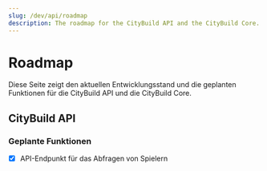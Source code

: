 ```yaml
---
slug: /dev/api/roadmap
description: The roadmap for the CityBuild API and the CityBuild Core.
---
```


# Roadmap

Diese Seite zeigt den aktuellen Entwicklungsstand und die geplanten Funktionen für die CityBuild API und die CityBuild Core.

## CityBuild API

### Geplante Funktionen

- [x] API-Endpunkt für das Abfragen von Spielern
